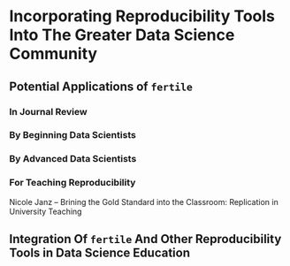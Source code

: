 # Incorporating Reproducibility Tools Into The Greater Data Science Community {#applications}

## Potential Applications of `fertile`

### In Journal Review

### By Beginning Data Scientists

### By Advanced Data Scientists

### For Teaching Reproducibility

Nicole Janz -- Brining the Gold Standard into the Classroom: Replication in University Teaching

## Integration Of `fertile` And Other Reproducibility Tools in Data Science Education


